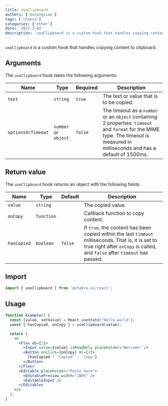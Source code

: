 ```yaml
---
title: useClipboard
authors: ['mutongxiao']
tags: ['chakra']
categories: ['other']
date: '2022-3-02'
description: 'useClipboard is a custom hook that handles copying content to clipboard.'
---
```


`useClipboard` is a custom hook that handles copying content to clipboard.

## Arguments

The `useClipboard` hook takes the following arguments:

| Name               | Type                 | Required | Description                                                                                                                                                                      |
| ------------------ | -------------------- | -------- | -------------------------------------------------------------------------------------------------------------------------------------------------------------------------------- |
| `text`             | `string`             | `true`   | The text or value that is to be copied.                                                                                                                                          |
| `optionsOrTimeout` | `number` or `object` | `false`  | The timeout as a `number` or an `object` containing 2 properties: `timeout` and `format` for the MIME type. The timeout is measured in milliseconds and has a default of 1500ms. |

## Return value

The `useClipboard` hook returns an object with the following fields:

| Name        | Type       | Default | Description                                                                                                                                                                       |
| ----------- | ---------- | ------- | --------------------------------------------------------------------------------------------------------------------------------------------------------------------------------- |
| `value`     | `string`   |         | The copied value.                                                                                                                                                                 |
| `onCopy`    | `function` |         | Callback function to copy content.                                                                                                                                                |
| `hasCopied` | `boolean`  | `false` | If `true`, the content has been copied within the last `timeout` milliseconds. That is, it is set to true right after `onCopy` is called, and `false` after `timeout` has passed. |

## Import

```js
import { useClipboard } from '@chakra-ui/react';
```

## Usage

```jsx
function Example() {
  const [value, setValue] = React.useState('Hello world');
  const { hasCopied, onCopy } = useClipboard(value);

  return (
    <>
      <Flex mb={2}>
        <Input value={value} isReadOnly placeholder="Welcome" />
        <Button onClick={onCopy} ml={2}>
          {hasCopied ? 'Copied' : 'Copy'}
        </Button>
      </Flex>
      <Editable placeholder="Paste here">
        <EditablePreview width="100%" />
        <EditableInput />
      </Editable>
    </>
  );
}
```
